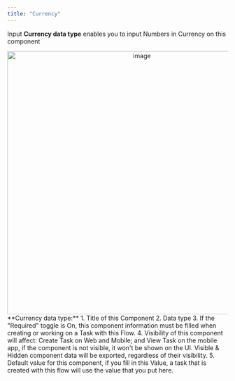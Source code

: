 ```yaml
---
title: "Currency"
---
```


Input **Currency data type** enables you to input Numbers in Currency on this component

<div align="center">
  <img src="https://t3837933.p.clickup-attachments.com/t3837933/ee642d22-9516-4eef-98fa-5d5b7aed657a/image.png" alt="image" width="600" />
</div> 
**Currency data type:** 
1. Title of this Component 
2. Data type 
3. If the "Required" toggle is On, this component information must be filled when creating or working on a Task with this Flow. 
4. Visibility of this component will affect: Create Task on Web and Mobile; and View Task on the mobile app, if the component is not visible, it won't be shown on the UI. Visible & Hidden component data will be exported, regardless of their visibility. 
5. Default value for this component, if you fill in this Value, a task that is created with this flow will use the value that you put here.
